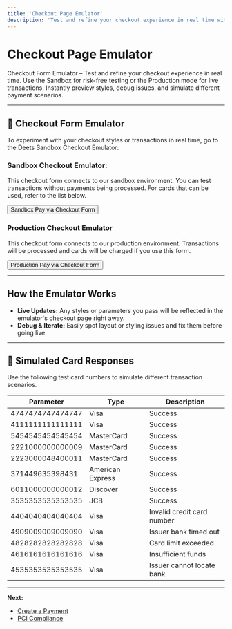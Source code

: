 ```yaml
---
title: 'Checkout Page Emulator'
description: 'Test and refine your checkout experience in real time with the Deets emulator.'
---
```


# Checkout Page Emulator

Checkout Form Emulator – Test and refine your checkout experience in real time. Use the Sandbox for risk-free testing or the Production mode for live transactions. Instantly preview styles, debug issues, and simulate different payment scenarios.

---

## 🧪 Checkout Form Emulator

To experiment with your checkout styles or transactions in real time, go to the Deets Sandbox Checkout Emulator:

### Sandbox Checkout Emulator:
This checkout form connects to our sandbox environment. You can test transactions without payments being processed. For cards that can be used, refer to the list below.

<Button href="#" type="primary">Sandbox Pay via Checkout Form</Button>

### Production Checkout Emulator
This checkout form connects to our production environment. Transactions will be processed and cards will be charged if you use this form.

<Button href="#" type="secondary">Production Pay via Checkout Form</Button>

---

## How the Emulator Works

- **Live Updates:** Any styles or parameters you pass will be reflected in the emulator's checkout page right away.
- **Debug & Iterate:** Easily spot layout or styling issues and fix them before going live.

---

## 🧪 Simulated Card Responses

Use the following test card numbers to simulate different transaction scenarios.

| Parameter           | Type            | Description                  |
|---------------------|-----------------|------------------------------|
| 4747474747474747    | Visa            | Success                      |
| 4111111111111111    | Visa            | Success                      |
| 5454545454545454    | MasterCard      | Success                      |
| 2221000000000009    | MasterCard      | Success                      |
| 2223000048400011    | MasterCard      | Success                      |
| 371449635398431     | American Express| Success                      |
| 6011000000000012    | Discover        | Success                      |
| 3535353535353535    | JCB             | Success                      |
| 4404040404040404    | Visa            | Invalid credit card number    |
| 4909009009009090    | Visa            | Issuer bank timed out         |
| 4828282828282828    | Visa            | Card limit exceeded           |
| 4616161616161616    | Visa            | Insufficient funds            |
| 4535353535353535    | Visa            | Issuer cannot locate bank     |

---

**Next:**
- [Create a Payment](./create-a-payment)
- [PCI Compliance](./pci-compliance) 